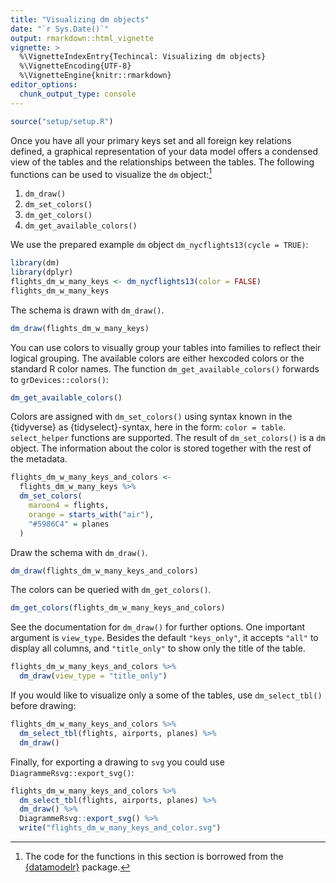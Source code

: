 ```yaml
---
title: "Visualizing dm objects"
date: "`r Sys.Date()`"
output: rmarkdown::html_vignette
vignette: >
  %\VignetteIndexEntry{Techincal: Visualizing dm objects}
  %\VignetteEncoding{UTF-8}
  %\VignetteEngine{knitr::rmarkdown}
editor_options: 
  chunk_output_type: console
---
```


``````r
source("setup/setup.R")
``````

Once you have all your primary keys set and all foreign key relations defined, a graphical representation of your data model offers a condensed view of the tables and the relationships between the tables.
The following functions can be used to visualize the `dm` object:^[The code for the functions in this section is borrowed from the [{datamodelr}](https://github.com/bergant/datamodelr) package.]

1. `dm_draw()`
1. `dm_set_colors()`
1. `dm_get_colors()`
1. `dm_get_available_colors()`

We use the prepared example `dm` object `dm_nycflights13(cycle = TRUE)`:
```r
library(dm)
library(dplyr)
flights_dm_w_many_keys <- dm_nycflights13(color = FALSE)
flights_dm_w_many_keys
```

The schema is drawn with `dm_draw()`. 
```r
dm_draw(flights_dm_w_many_keys)
```

You can use colors to visually group your tables into families to reflect their logical grouping.
The available colors are either hexcoded colors or the standard R color names.
The function `dm_get_available_colors()` forwards to `grDevices::colors()`:
```r
dm_get_available_colors()
```

Colors are assigned with `dm_set_colors()` using syntax known in the {tidyverse} as {tidyselect}-syntax, here in the form: `color = table`.
`select_helper` functions are supported.
The result of `dm_set_colors()` is a `dm` object.
The information about the color is stored together with the rest of the metadata.
```r
flights_dm_w_many_keys_and_colors <-
  flights_dm_w_many_keys %>% 
  dm_set_colors(
    maroon4 = flights,
    orange = starts_with("air"),
    "#5986C4" = planes
  )
```

Draw the schema with `dm_draw()`. 
```r
dm_draw(flights_dm_w_many_keys_and_colors)
```

The colors can be queried with `dm_get_colors()`. 
```r
dm_get_colors(flights_dm_w_many_keys_and_colors)
```

See the documentation for `dm_draw()` for further options.
One important argument is `view_type`.
Besides the default `"keys_only"`, it accepts `"all"` to display all columns, and `"title_only"` to show only the title of the table.

```r
flights_dm_w_many_keys_and_colors %>% 
  dm_draw(view_type = "title_only")
```

If you would like to visualize only a some of the tables, use `dm_select_tbl()` before drawing:

```r
flights_dm_w_many_keys_and_colors %>% 
  dm_select_tbl(flights, airports, planes) %>% 
  dm_draw()
```

Finally, for exporting a drawing to `svg` you could use `DiagrammeRsvg::export_svg()`:

```r
flights_dm_w_many_keys_and_colors %>% 
  dm_select_tbl(flights, airports, planes) %>% 
  dm_draw() %>% 
  DiagrammeRsvg::export_svg() %>% 
  write("flights_dm_w_many_keys_and_color.svg")
``` 
